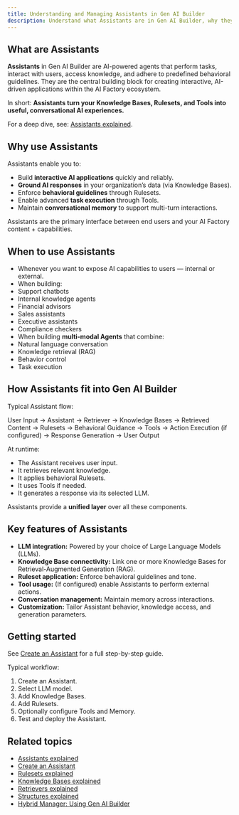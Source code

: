 ```yaml
---
title: Understanding and Managing Assistants in Gen AI Builder
description: Understand what Assistants are in Gen AI Builder, why they matter, and how they power AI-driven interactions and applications.
---
```


## What are Assistants

**Assistants** in Gen AI Builder are AI-powered agents that perform tasks, interact with users, access knowledge, and adhere to predefined behavioral guidelines.
They are the central building block for creating interactive, AI-driven applications within the AI Factory ecosystem.

In short:
**Assistants turn your Knowledge Bases, Rulesets, and Tools into useful, conversational AI experiences.**

For a deep dive, see: [Assistants explained](edb-postgres-ai/ai-factory/learn/explained/assistants-explained).

## Why use Assistants

Assistants enable you to:

- Build **interactive AI applications** quickly and reliably.
- **Ground AI responses** in your organization’s data (via Knowledge Bases).
- Enforce **behavioral guidelines** through Rulesets.
- Enable advanced **task execution** through Tools.
- Maintain **conversational memory** to support multi-turn interactions.

Assistants are the primary interface between end users and your AI Factory content + capabilities.

## When to use Assistants

- Whenever you want to expose AI capabilities to users — internal or external.
- When building:
- Support chatbots
- Internal knowledge agents
- Financial advisors
- Sales assistants
- Executive assistants
- Compliance checkers
- When building **multi-modal Agents** that combine:
- Natural language conversation
- Knowledge retrieval (RAG)
- Behavior control
- Task execution

## How Assistants fit into Gen AI Builder

Typical Assistant flow:

User Input → Assistant → Retriever → Knowledge Bases → Retrieved Content
→ Rulesets → Behavioral Guidance
→ Tools → Action Execution (if configured)
→ Response Generation → User Output



At runtime:

- The Assistant receives user input.
- It retrieves relevant knowledge.
- It applies behavioral Rulesets.
- It uses Tools if needed.
- It generates a response via its selected LLM.

Assistants provide a **unified layer** over all these components.

## Key features of Assistants

- **LLM integration:** Powered by your choice of Large Language Models (LLMs).
- **Knowledge Base connectivity:** Link one or more Knowledge Bases for Retrieval-Augmented Generation (RAG).
- **Ruleset application:** Enforce behavioral guidelines and tone.
- **Tool usage:** (If configured) enable Assistants to perform external actions.
- **Conversation management:** Maintain memory across interactions.
- **Customization:** Tailor Assistant behavior, knowledge access, and generation parameters.

## Getting started

See [Create an Assistant](edb-postgres-ai/ai-factory/learn/how-to/gen-ai/create-assistant) for a full step-by-step guide.

Typical workflow:

1. Create an Assistant.
2. Select LLM model.
3. Add Knowledge Bases.
4. Add Rulesets.
5. Optionally configure Tools and Memory.
6. Test and deploy the Assistant.

## Related topics

- [Assistants explained](edb-postgres-ai/ai-factory/learn/explained/assistants-explained)
- [Create an Assistant](edb-postgres-ai/ai-factory/learn/how-to/gen-ai/create-assistant)
- [Rulesets explained](edb-postgres-ai/ai-factory/learn/explained/rulesets-explained)
- [Knowledge Bases explained](edb-postgres-ai/ai-factory/learn/explained/knowledge-bases)
- [Retrievers explained](edb-postgres-ai/ai-factory/learn/explained/retrievers-explained)
- [Structures explained](edb-postgres-ai/ai-factory/learn/explained/structures)
- [Hybrid Manager: Using Gen AI Builder](edb-postgres-ai/hybrid-manager/ai-factory/gen-ai/builder)
